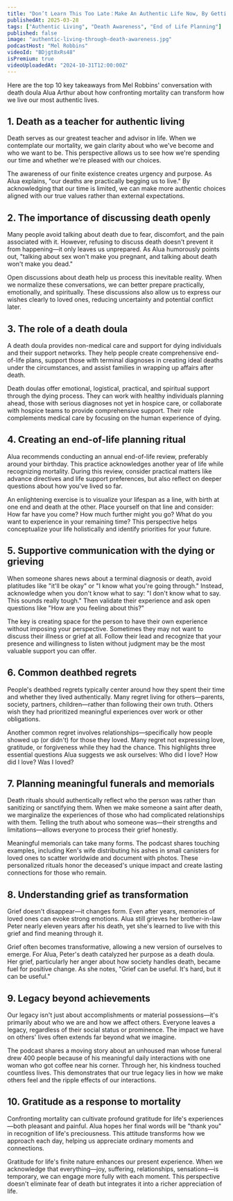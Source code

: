 ```yaml
---
title: "Don’t Learn This Too Late：Make An Authentic Life Now, By Getting Real About The End"
publishedAt: 2025-03-28
tags: ["Authentic Living", "Death Awareness", "End of Life Planning"]
published: false
image: "authentic-living-through-death-awareness.jpg"
podcastHost: "Mel Robbins"
videoId: "BDjgt8xRs48"
isPremium: true
videoUploadedAt: "2024-10-31T12:00:00Z"
---
```



<PodcastSummaryPageLayout frontmatter={frontmatter}>

Here are the top 10 key takeaways from Mel Robbins' conversation with death doula Alua Arthur about how confronting mortality can transform how we live our most authentic lives.

## 1. Death as a teacher for authentic living

Death serves as our greatest teacher and advisor in life. When we contemplate our mortality, we gain clarity about who we've become and who we want to be. This perspective allows us to see how we're spending our time and whether we're pleased with our choices.

The awareness of our finite existence creates urgency and purpose. As Alua explains, "our deaths are practically begging us to live." By acknowledging that our time is limited, we can make more authentic choices aligned with our true values rather than external expectations.

## 2. The importance of discussing death openly

Many people avoid talking about death due to fear, discomfort, and the pain associated with it. However, refusing to discuss death doesn't prevent it from happening—it only leaves us unprepared. As Alua humorously points out, "talking about sex won't make you pregnant, and talking about death won't make you dead."

Open discussions about death help us process this inevitable reality. When we normalize these conversations, we can better prepare practically, emotionally, and spiritually. These discussions also allow us to express our wishes clearly to loved ones, reducing uncertainty and potential conflict later.

## 3. The role of a death doula

A death doula provides non-medical care and support for dying individuals and their support networks. They help people create comprehensive end-of-life plans, support those with terminal diagnoses in creating ideal deaths under the circumstances, and assist families in wrapping up affairs after death.

Death doulas offer emotional, logistical, practical, and spiritual support through the dying process. They can work with healthy individuals planning ahead, those with serious diagnoses not yet in hospice care, or collaborate with hospice teams to provide comprehensive support. Their role complements medical care by focusing on the human experience of dying.

## 4. Creating an end-of-life planning ritual

Alua recommends conducting an annual end-of-life review, preferably around your birthday. This practice acknowledges another year of life while recognizing mortality. During this review, consider practical matters like advance directives and life support preferences, but also reflect on deeper questions about how you've lived so far.

An enlightening exercise is to visualize your lifespan as a line, with birth at one end and death at the other. Place yourself on that line and consider: How far have you come? How much further might you go? What do you want to experience in your remaining time? This perspective helps conceptualize your life holistically and identify priorities for your future.

## 5. Supportive communication with the dying or grieving

When someone shares news about a terminal diagnosis or death, avoid platitudes like "it'll be okay" or "I know what you're going through." Instead, acknowledge when you don't know what to say: "I don't know what to say. This sounds really tough." Then validate their experience and ask open questions like "How are you feeling about this?"

The key is creating space for the person to have their own experience without imposing your perspective. Sometimes they may not want to discuss their illness or grief at all. Follow their lead and recognize that your presence and willingness to listen without judgment may be the most valuable support you can offer.

## 6. Common deathbed regrets

People's deathbed regrets typically center around how they spent their time and whether they lived authentically. Many regret living for others—parents, society, partners, children—rather than following their own truth. Others wish they had prioritized meaningful experiences over work or other obligations.

Another common regret involves relationships—specifically how people showed up (or didn't) for those they loved. Many regret not expressing love, gratitude, or forgiveness while they had the chance. This highlights three essential questions Alua suggests we ask ourselves: Who did I love? How did I love? Was I loved?

## 7. Planning meaningful funerals and memorials

Death rituals should authentically reflect who the person was rather than sanitizing or sanctifying them. When we make someone a saint after death, we marginalize the experiences of those who had complicated relationships with them. Telling the truth about who someone was—their strengths and limitations—allows everyone to process their grief honestly.

Meaningful memorials can take many forms. The podcast shares touching examples, including Ken's wife distributing his ashes in small canisters for loved ones to scatter worldwide and document with photos. These personalized rituals honor the deceased's unique impact and create lasting connections for those who remain.

## 8. Understanding grief as transformation

Grief doesn't disappear—it changes form. Even after years, memories of loved ones can evoke strong emotions. Alua still grieves her brother-in-law Peter nearly eleven years after his death, yet she's learned to live with this grief and find meaning through it.

Grief often becomes transformative, allowing a new version of ourselves to emerge. For Alua, Peter's death catalyzed her purpose as a death doula. Her grief, particularly her anger about how society handles death, became fuel for positive change. As she notes, "Grief can be useful. It's hard, but it can be useful."

## 9. Legacy beyond achievements

Our legacy isn't just about accomplishments or material possessions—it's primarily about who we are and how we affect others. Everyone leaves a legacy, regardless of their social status or prominence. The impact we have on others' lives often extends far beyond what we imagine.

The podcast shares a moving story about an unhoused man whose funeral drew 400 people because of his meaningful daily interactions with one woman who got coffee near his corner. Through her, his kindness touched countless lives. This demonstrates that our true legacy lies in how we make others feel and the ripple effects of our interactions.

## 10. Gratitude as a response to mortality

Confronting mortality can cultivate profound gratitude for life's experiences—both pleasant and painful. Alua hopes her final words will be "thank you" in recognition of life's preciousness. This attitude transforms how we approach each day, helping us appreciate ordinary moments and connections.

Gratitude for life's finite nature enhances our present experience. When we acknowledge that everything—joy, suffering, relationships, sensations—is temporary, we can engage more fully with each moment. This perspective doesn't eliminate fear of death but integrates it into a richer appreciation of life.

</PodcastSummaryPageLayout>
